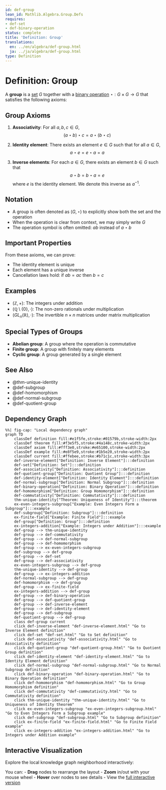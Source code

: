 ```yaml
---
id: def-group
lean_id: Mathlib.Algebra.Group.Defs
requires:
- def-set
- def-binary-operation
status: complete
title: 'Definition: Group'
translations:
  en: ../en/algebra/def-group.html
  ja: ../ja/algebra/def-group.html
type: Definition
---
```


# Definition: Group {#def-group}

A **group** is a [set](../logic-set-theory/def-set.qmd) $G$ together with a [binary operation](def-binary-operation.qmd) $\star: G \times G \to G$ that satisfies the following axioms:

## Group Axioms

1. **Associativity**: For all $a, b, c \in G$,
   $$(a \star b) \star c = a \star (b \star c)$$

2. **Identity element**: There exists an element $e \in G$ such that for all $a \in G$,
   $$a \star e = e \star a = a$$

3. **Inverse elements**: For each $a \in G$, there exists an element $b \in G$ such that
   $$a \star b = b \star a = e$$
   where $e$ is the identity element. We denote this inverse as $a^{-1}$.

## Notation

- A group is often denoted as $(G, \star)$ to explicitly show both the set and the operation
- When the operation is clear from context, we may simply write $G$
- The operation symbol is often omitted: $ab$ instead of $a \star b$

## Important Properties

From these axioms, we can prove:

- The identity element is unique
- Each element has a unique inverse
- Cancellation laws hold: if $ab = ac$ then $b = c$

## Examples

- $(\mathbb{Z}, +)$: The integers under addition
- $(\mathbb{Q} \setminus \{0\}, \cdot)$: The non-zero rationals under multiplication
- $(GL_n(\mathbb{R}), \cdot)$: The invertible $n \times n$ matrices under matrix multiplication

## Special Types of Groups

- **Abelian group**: A group where the operation is commutative
- **Finite group**: A group with finitely many elements
- **Cyclic group**: A group generated by a single element

## See Also

- @thm-unique-identity
- @def-subgroup
- @def-homomorphism
- @def-normal-subgroup
- @def-quotient-group

## Dependency Graph

```mermaid
%%| fig-cap: "Local dependency graph"
graph TD
    classDef definition fill:#e1f5fe,stroke:#01579b,stroke-width:2px
    classDef theorem fill:#f3e5f5,stroke:#4a148c,stroke-width:2px
    classDef axiom fill:#fff3e0,stroke:#e65100,stroke-width:2px
    classDef example fill:#e8f5e9,stroke:#1b5e20,stroke-width:2px
    classDef current fill:#ffebee,stroke:#b71c1c,stroke-width:3px
    def-inverse-element["Definition: Inverse Element"]:::definition
    def-set["Definition: Set"]:::definition
    def-associativity["Definition: Associativity"]:::definition
    def-quotient-group["Definition: Quotient Group"]:::definition
    def-identity-element["Definition: Identity Element"]:::definition
    def-normal-subgroup["Definition: Normal Subgroup"]:::definition
    def-binary-operation["Definition: Binary Operation"]:::definition
    def-homomorphism["Definition: Group Homomorphism"]:::definition
    def-commutativity["Definition: Commutativity"]:::definition
    thm-unique-identity["Theorem: Uniqueness of Identity"]:::theorem
    ex-even-integers-subgroup["Example: Even Integers Form a Subgroup"]:::example
    def-subgroup["Definition: Subgroup"]:::definition
    ex-finite-field["Example: Finite Field"]:::example
    def-group["Definition: Group"]:::definition
    ex-integers-addition["Example: Integers under Addition"]:::example
    def-group --> thm-unique-identity
    def-group --> def-commutativity
    def-group --> def-normal-subgroup
    def-group --> def-homomorphism
    def-group --> ex-even-integers-subgroup
    def-subgroup --> def-group
    def-group --> def-set
    def-group --> def-associativity
    ex-even-integers-subgroup --> def-group
    thm-unique-identity --> def-group
    def-group --> ex-integers-addition
    def-normal-subgroup --> def-group
    def-homomorphism --> def-group
    def-group --> ex-finite-field
    ex-integers-addition --> def-group
    def-group --> def-binary-operation
    def-group --> def-quotient-group
    def-group --> def-inverse-element
    def-group --> def-identity-element
    def-group --> def-subgroup
    def-quotient-group --> def-group
    class def-group current
    click def-inverse-element "def-inverse-element.html" "Go to Inverse Element definition"
    click def-set "def-set.html" "Go to Set definition"
    click def-associativity "def-associativity.html" "Go to Associativity definition"
    click def-quotient-group "def-quotient-group.html" "Go to Quotient Group definition"
    click def-identity-element "def-identity-element.html" "Go to Identity Element definition"
    click def-normal-subgroup "def-normal-subgroup.html" "Go to Normal Subgroup definition"
    click def-binary-operation "def-binary-operation.html" "Go to Binary Operation definition"
    click def-homomorphism "def-homomorphism.html" "Go to Group Homomorphism definition"
    click def-commutativity "def-commutativity.html" "Go to Commutativity definition"
    click thm-unique-identity "thm-unique-identity.html" "Go to Uniqueness of Identity theorem"
    click ex-even-integers-subgroup "ex-even-integers-subgroup.html" "Go to Even Integers Form a Subgroup example"
    click def-subgroup "def-subgroup.html" "Go to Subgroup definition"
    click ex-finite-field "ex-finite-field.html" "Go to Finite Field example"
    click ex-integers-addition "ex-integers-addition.html" "Go to Integers under Addition example"
```

## Interactive Visualization

Explore the local knowledge graph neighborhood interactively:

::: {.graph-viz data-id="def-group" data-width="700" data-height="500"}
:::

You can:
- **Drag** nodes to rearrange the layout
- **Zoom** in/out with your mouse wheel
- **Hover** over nodes to see details
- View the [full interactive version](../../output/interactive/def-group.html){target="_blank"}
